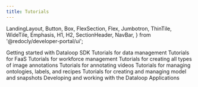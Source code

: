 ```yaml
---
title: Tutorials
---
```


  LandingLayout,
  Button,
  Box,
  FlexSection,
  Flex,
  Jumbotron,
  ThinTile,
  WideTile,
  Emphasis,
  H1,
  H2,
  SectionHeader,
  NavBar,
} from '@redocly/developer-portal/ui';



<Box my={25}>
  <FlexSection justifyContent="space-around" flexWrap="wrap">
    <WideTile header="Getting Started With Dataloop SDK" to="getting_started.md" icon={icon1}>
          Getting started with Dataloop SDK
    </WideTile>
    <WideTile header="Data Management Tutorial" to="data_management.md" icon={icon3}>
          Tutorials for data management
    </WideTile>
    <WideTile header="FaaS Tutorial" to="faas.md" icon={icon3}>
          Tutorials for FaaS
    </WideTile>
    <WideTile header="Task Workflows" to="task_workflows.md" icon={launchFastIcon}>
          Tutorials for workforce management
    </WideTile>
    <WideTile header="Image Annotations" to="annotations_image.md" icon={icon3}>
          Tutorials for creating all types of image annotations
    </WideTile>
    <WideTile header="Video Annotations" to="annotations_video.md" icon={launchFastIcon}>
          Tutorials for annotating videos
    </WideTile>
    <WideTile header="Recipe and Ontology" to="recipe_and_ontology.md" icon={launchFastIcon}>
          Tutorials for managing ontologies, labels, and recipes
    </WideTile>
    <WideTile header="Model Management" to="model_management.md" icon={icon1}>
          Tutorials for creating and managing model and snapshots
    </WideTile>
    <WideTile header="Applications" to="applications.md" icon={icon3}>
          Developing and working with the Dataloop Applications
    </WideTile>
  </FlexSection>
</Box>

